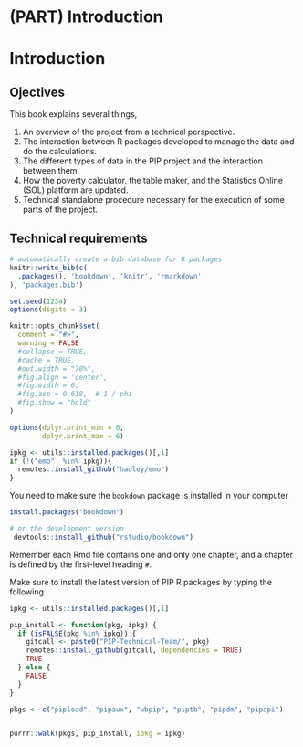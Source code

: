 # (PART) Introduction {.unnumbered}

# Introduction {#intro}


## Ojectives
This book explains several things,

1. An overview of the project from a technical perspective.
2. The interaction between R packages developed to manage the data and do the calculations.
3. The different types of data in the PIP project and the interaction between them.
4. How the poverty calculator, the table maker, and the Statistics Online (SOL) platform are updated. 
5. Technical standalone procedure necessary for the execution of some parts of the project. 

## Technical requirements

```r
# automatically create a bib database for R packages
knitr::write_bib(c(
  .packages(), 'bookdown', 'knitr', 'rmarkdown'
), 'packages.bib')

set.seed(1234)
options(digits = 3)

knitr::opts_chunk$set(
  comment = "#>",
  warning = FALSE
  #collapse = TRUE,
  #cache = TRUE,
  #out.width = "70%",
  #fig.align = 'center',
  #fig.width = 6,
  #fig.asp = 0.618,  # 1 / phi
  #fig.show = "hold"
)

options(dplyr.print_min = 6, 
        dplyr.print_max = 6)

ipkg <- utils::installed.packages()[,1]
if (!("emo"  %in% ipkg)){
  remotes::install_github("hadley/emo")
}


```

<!-- ::: {.rmdbox .rmdwarning} -->
<!-- DISCLAIMER: This book contains information relevant exclusively for the internal -->
<!-- Technical team of the PIP project. It has been made available to the public for -->
<!-- the sake of transparency, but its information has no use outside the internal -->
<!-- team. -->
<!-- ::: -->


You need to make sure the `bookdown` package is installed in your computer

```r
install.packages("bookdown")

# or the development version
 devtools::install_github("rstudio/bookdown")
```

Remember each Rmd file contains one and only one chapter, and a chapter is
defined by the first-level heading `#`.

Make sure to install the latest version of PIP R packages by typing the
following

```r
ipkg <- utils::installed.packages()[,1]

pip_install <- function(pkg, ipkg) {
  if (isFALSE(pkg %in% ipkg)) {
    gitcall <- paste0("PIP-Technical-Team/", pkg)
    remotes::install_github(gitcall, dependencies = TRUE)
    TRUE
  } else {
    FALSE
  }
}

pkgs <- c("pipload", "pipaux", "wbpip", "piptb", "pipdm", "pipapi")


purrr::walk(pkgs, pip_install, ipkg = ipkg)

```

